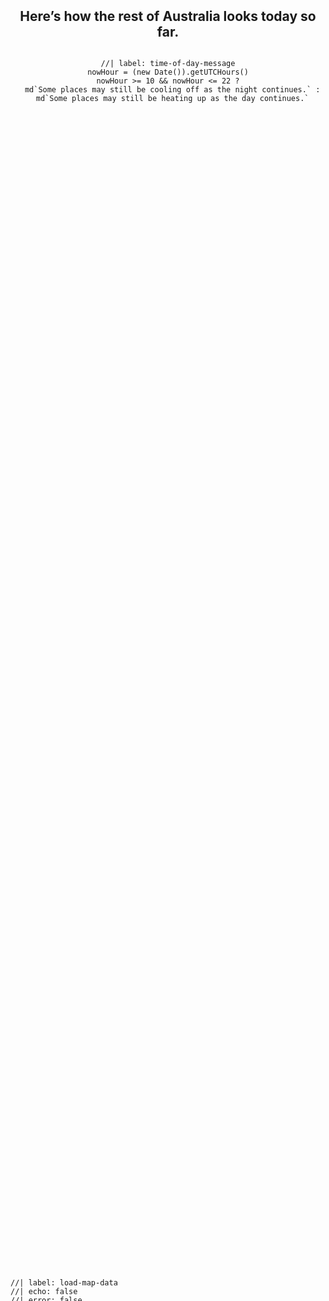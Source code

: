 ::::{.iihrn-section #map-section}
::::{.column-page-inset .grid}
:::{.g-col-12 .g-col-md-4}

:::{style="display:flex; flex-direction: column; justify-content: center; text-align: center; height: 100%;"}
# Here's how the rest of Australia looks today so far.

```ojs
//| label: time-of-day-message
nowHour = (new Date()).getUTCHours()
nowHour >= 10 && nowHour <= 22 ?
  md`Some places may still be cooling off as the night continues.` :
  md`Some places may still be heating up as the day continues.`
```

:::

:::
:::{.g-col-12 .g-col-md-8 style="display: flex; flex-direction: column; justify-content: center;"}

```ojs
//| label: load-map-data
//| echo: false
//| error: false

statsAllRaw = FA(bucket_base + "stats/stats_all.json").json()

// statsAllRaw is an object with keys by station id, but we
// need an array with an id field. let's move the ids in
statsAll = {
  const statsArray = []
  Object.keys(statsAllRaw).map(k => statsArray.push({...statsAllRaw[k], id: k}))
  const tidiedStats = aq.from(statsArray)
    .derive({
      lat: d => op.parse_float(d.isit_lat),
      lon: d => op.parse_float(d.isit_lon),
      isit_average: d => op.parse_float(d.isit_average),
      // current? (that's the actual avg temp)
      isit_maximum: d => op.parse_float(d.isit_maximum),
      isit_minimum: d => op.parse_float(d.isit_minimum),
      max_when: d => op.parse_date(d.isit_maximum_dt),
      min_when: d => op.parse_date(d.isit_maximum_dt),
      slug: d =>
        op.replace(
          op.replace(
            op.replace(
              op.lower(d.isit_label),
              /\s-\s/g, "-"),
            /\s/g, "-"),
          /[()]/g, "")
    })
    // mark as stale if latest obs are > 24 hours old
    .derive({
      max_stale:
        d => ((d.max_when - op.now()) / (1000 * 60)) / (24 * 60) > 1,
      min_stale:
        d => ((d.min_when - op.now()) / (1000 * 60)) / (24 * 60) > 1
    })
    .objects()
  return(tidiedStats)
}
```

```ojs
//| label: filter-points
currentStats = statsAll.filter(d => (!d.max_stale) && (!d.min_stale))
staleStats = statsAll.filter(d => d.max_stale || d.min_stale)
```

```ojs
//| label: draw-map
//| classes: iihrn-map
//| echo: false
//| error: false

australia = FileAttachment("/assets/australia.geojson").json()

Plot = import("https://esm.run/@observablehq/plot")

answer_domain = [
  "Hell no!",
  "No!",
  "Nope",
  "Not really",
  "Yup",
  "Yeah!",
  "Hell yeah!"]

Plot.plot({
  projection: {
    type: "equirectangular",
    rotate: [-133, 28],
    domain: d3.geoCircle().center([133, -28]).radius(18)()
  },
  marks: [
    // Plot.graticule(),
    Plot.geo(australia, {
      fill: "#00000009",
      stroke: "#dddddd"
    }),
    // replace stale locations with crosses
    Plot.dot(staleStats, {
      x: "lon",
      y: "lat",
      stroke: "lightgrey",
      r: 6,
      symbol: "times"
    }),
    Plot.dot(currentStats, {
      x: "lon",
      y: "lat",
      fill: "isit_answer",
      stroke: d =>
        d.isit_answer == "Hell no!" || d.isit_answer == "Hell yeah!" ?
        "black" :
        "#00000099",
      strokeWidth: 0.75,
      r: 6,
    }),
    Plot.tip(currentStats, tipTemplate),
    // enlarge dot you're pointing to
    Plot.dot(currentStats, Plot.pointer({
      x: "lon",
      y: "lat",
      fill: "isit_answer",
      stroke: d =>
        d.isit_answer == "Hell no!" || d.isit_answer == "Hell yeah!" ?
        "black" :
        "#00000099",
      strokeWidth: 0.75,
      r: 12,
    })),
    // enlargen clickable areas with invisible voronoi polys
    Plot.voronoi(currentStats, {
      x: "lon",
      y: "lat",
      fill: "transparent",
      stroke: "transparent",
      href: d => "/places/" + d.slug,
    }),

  ],
  color: {
    type: "ordinal",
    domain: answer_domain,
    range: ["#2166acff",
            "#67a9cfff",
            "#d1e5f0ff",
            "#f7f7f7ff",
            "#fddbc7ff",
            "#ef8a62ff",
            "#b2182bff"]
  },
  height: 600
})

```

```ojs
//| label: tip-template
// breaking out the pointer layer for readability
// (and in case we decide to customise it later)
tipTemplate = Plot.pointer({
  x: "lon",
  y: "lat",
  channels: {
    place: {
      label: "",
      value: d => d.isit_label,
    },
    label: {
      label: "",
      value: d => d.isit_comment
    },
    separator: {
      label: "",
      value: d => ""
    },
    isit_maximum: {
      label: "Max:",
      value: d => d.isit_maximum + "°C"
    },
    isit_minimum: {
      label: "Min:",
      value: d => d.isit_minimum + "°C"
    }
  },
  fontSize: 20,
  fontFamily: "Roboto Condensed",
  format: {
    x: null,
    y: null
  },
  lineWidth: 20,
  lineHeight: 1.25,
  pointerSize: 0,
  fillOpacity: 0.8,
  strokeOpacity: 0
})
```

:::
::::
:::::
